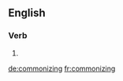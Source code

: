 ==English==

===Verb===
{{head|en|present participle}}

# {{present participle of|commonize|lang=en|nocat=1}}

[[de:commonizing]]
[[fr:commonizing]]
